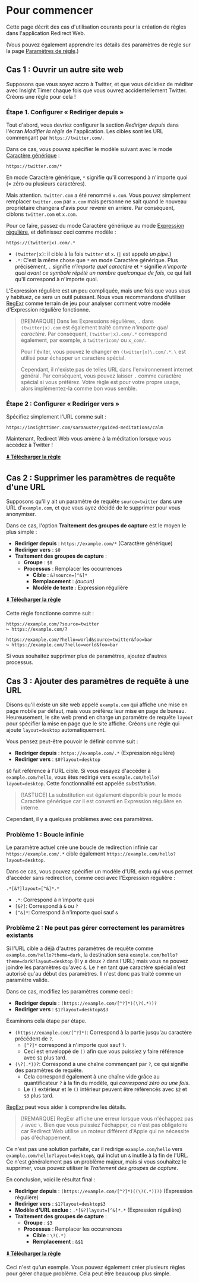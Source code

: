 # Pour commencer

Cette page décrit des cas d'utilisation courants pour la création de règles dans l'application Redirect Web.

(Vous pouvez également apprendre les détails des paramètres de règle sur la page [Paramètres de règle](./rule-settings).)

## Cas 1 : Ouvrir un autre site web

Supposons que vous soyez accro à Twitter, et que vous décidiez de méditer avec Insight Timer chaque fois que vous ouvrez accidentellement Twitter. Créons une règle pour cela !

### Étape 1. Configurer « Rediriger depuis »

Tout d'abord, vous devriez configurer la section *Rediriger depuis* dans l'écran *Modifier la règle* de l'application. Les cibles sont les URL commençant par `https://twitter.com/`.

Dans ce cas, vous pouvez spécifier le modèle suivant avec le mode [Caractère générique](rule-settings?id=wildcard) :

```
https://twitter.com/*
```

En mode Caractère générique, `*` signifie qu'il correspond à n'importe quoi (= zéro ou plusieurs caractères).

Mais attention. `twitter.com` a été renommé `x.com`. Vous pouvez simplement remplacer `twitter.com` par `x.com` mais personne ne sait quand le nouveau propriétaire changera d'avis pour revenir en arrière. Par conséquent, ciblons `twitter.com` et `x.com`.

Pour ce faire, passez du mode Caractère générique au mode [Expression régulière](rule-settings?id=regular-expression), et définissez ceci comme modèle :

```
https://(twitter|x).com/.*
```

* `(twitter|x)`: il cible à la fois `twitter` et `x`. (`|` est appelé *un pipe*.)
* `.*`: C'est la même chose que `*` en mode Caractère générique. Plus précisément, `.` signifie *n'importe quel caractère* et `*` signifie *n'importe quoi avant ce symbole répété un nombre quelconque de fois*, ce qui fait qu'il correspond à n'importe quoi.

L'Expression régulière est un peu compliquée, mais une fois que vous vous y habituez, ce sera un outil puissant. Nous vous recommandons d'utiliser [RegExr](https://regexr.com) comme terrain de jeu pour analyser comment votre modèle d'Expression régulière fonctionne.

> [!REMARQUE]
> Dans les Expressions régulières, `.` dans `(twitter|x).com` est également traité comme *n'importe quel caractère*. Par conséquent, `(twitter|x).com/.*` correspond également, par exemple, à `twitter1com/` ou `x_com/`.
> 
> Pour l'éviter, vous pouvez le changer en `(twitter|x)\.com/.*`. `\` est utilisé pour échapper un caractère spécial.
>
> Cependant, il n'existe pas de telles URL dans l'environnement internet général. Par conséquent, vous pouvez laisser `.` comme caractère spécial si vous préférez. Votre règle est pour votre propre usage, alors implémentez-la comme bon vous semble.

### Étape 2 : Configurer « Rediriger vers »

Spécifiez simplement l'URL comme suit :

```
https://insighttimer.com/saraauster/guided-meditations/calm
```

Maintenant, Redirect Web vous amène à la méditation lorsque vous accédez à Twitter !

**[⬇️ Télécharger la règle](/rules/reduce-twitter-addiction.redirectweb)**

## Cas 2 : Supprimer les paramètres de requête d'une URL

Supposons qu'il y ait un paramètre de requête `source=twitter` dans une URL d'`example.com`, et que vous ayez décidé de le supprimer pour vous anonymiser.

Dans ce cas, l'option **Traitement des groupes de capture** est le moyen le plus simple :

* **Rediriger depuis** : `https://example.com/*` (Caractère générique)
* **Rediriger vers** : `$0`
* **Traitement des groupes de capture** :
    * **Groupe** : `$0`
    * **Processus** : Remplacer les occurrences
        * **Cible** : `&?source=[^&]*`
        * **Remplacement** : *(aucun)*
        * **Modèle de texte** : Expression régulière

**[⬇️ Télécharger la règle](/rules/remove-parameters.redirectweb)**

Cette règle fonctionne comme suit :

```
https://example.com/?source=twitter
↪ https://example.com/?

https://example.com/?hello=world&source=twitter&foo=bar
↪ https://example.com/?hello=world&foo=bar
```

Si vous souhaitez supprimer plus de paramètres, ajoutez d'autres processus.

## Cas 3 : Ajouter des paramètres de requête à une URL

Disons qu'il existe un site web appelé `example.com` qui affiche une mise en page mobile par défaut, mais vous préférez leur mise en page de bureau. Heureusement, le site web prend en charge un paramètre de requête `layout` pour spécifier la mise en page que le site affiche. Créons une règle qui ajoute `layout=desktop` automatiquement.

Vous pensez peut-être pouvoir le définir comme suit :

* **Rediriger depuis** : `https://example.com/.*` (Expression régulière)
* **Rediriger vers** : `$0?layout=desktop`

`$0` fait référence à l'URL cible. Si vous essayez d'accéder à `example.com/hello`, vous êtes redirigé vers `example.com/hello?layout=desktop`. Cette fonctionnalité est appelée *substitution*.

> [!ASTUCE]
> La substitution est également disponible pour le mode Caractère générique car il est converti en Expression régulière en interne.

Cependant, il y a quelques problèmes avec ces paramètres.

### Problème 1 : Boucle infinie

Le paramètre actuel crée une boucle de redirection infinie car `https://example.com/.*` cible également `https://example.com/hello?layout=desktop`.

Dans ce cas, vous pouvez spécifier un modèle d'URL exclu qui vous permet d'accéder sans redirection, comme ceci avec l'Expression régulière :

```
.*[&?]layout=[^&]*.*
```

* `.*`: Correspond à n'importe quoi
* `[&?]`: Correspond à `&` ou `?`
* `[^&]*`: Correspond à n'importe quoi sauf `&`

### Problème 2 : Ne peut pas gérer correctement les paramètres existants

Si l'URL cible a déjà d'autres paramètres de requête comme `example.com/hello?theme=dark`, la destination sera `example.com/hello?theme=dark?layout=desktop` (Il y a deux `?` dans l'URL) mais vous ne pouvez joindre les paramètres qu'avec `&`. Le `?` en tant que caractère spécial n'est autorisé qu'au début des paramètres. Il n'est donc pas traité comme un paramètre valide.

Dans ce cas, modifiez les paramètres comme ceci :

* **Rediriger depuis** : `(https://example.com/[^?]*)(\?(.*))?`
* **Rediriger vers** : `$1?layout=desktop&$3`

Examinons cela étape par étape.

* `(https://example.com/[^?]*)`: Correspond à la partie jusqu'au caractère précédent de `?`.
    * `[^?]*` correspond à n'importe quoi sauf `?`.
    * Ceci est enveloppé de `()` afin que vous puissiez y faire référence avec `$1` plus tard.
* `(\?(.*))?`: Correspond à une chaîne commençant par `?`, ce qui signifie des paramètres de requête.
    * Cela correspond également à une chaîne vide grâce au quantificateur `?` à la fin du modèle, qui *correspond zéro ou une fois*.
    * Le `()` extérieur et le `()` intérieur peuvent être référencés avec `$2` et `$3` plus tard.

[RegExr](https://regexr.com) peut vous aider à comprendre les détails.

> [!REMARQUE]
> RegExr affiche une erreur lorsque vous n'échappez pas `/` avec `\`. Bien que vous puissiez l'échapper, ce n'est pas obligatoire car Redirect Web utilise un moteur différent d'Apple qui ne nécessite pas d'échappement.

Ce n'est pas une solution parfaite, car il redirige `example.com/hello` vers `example.com/hello?layout=desktop&`, qui inclut un `&` inutile à la fin de l'URL. Ce n'est généralement pas un problème majeur, mais si vous souhaitez le supprimer, vous pouvez utiliser le *Traitement des groupes de capture*.

En conclusion, voici le résultat final :

* **Rediriger depuis** : `(https://example.com/[^?]*)((\?(.*))?)` (Expression régulière)
* **Rediriger vers** : `$1?layout=desktop$3`
* **Modèle d'URL exclue** : `.*[&?]layout=[^&]*.*` (Expression régulière)
* **Traitement des groupes de capture** :
    * **Groupe** : `$3`
    * **Processus** : Remplacer les occurrences
        * **Cible** : `\?(.*)`
        * **Remplacement** : `&$1`

**[⬇️ Télécharger la règle](/rules/add-parameters.redirectweb)**

Ceci n'est qu'un exemple. Vous pouvez également créer plusieurs règles pour gérer chaque problème. Cela peut être beaucoup plus simple.